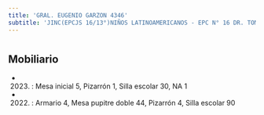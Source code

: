 ```yaml
---
title: 'GRAL. EUGENIO GARZON 4346'
subtitle: 'JINC(EPCJS 16/13°)NIÑOS LATINOAMERICANOS - EPC N° 16 DR. TOMAS A. LE BRETON'
---
```


#


## Mobiliario

*  (2023) : Mesa inicial 5, Pizarrón 1, Silla escolar 30, NA 1 

*  (2022) : Armario 4, Mesa pupitre doble 44, Pizarrón 4, Silla escolar 90 



